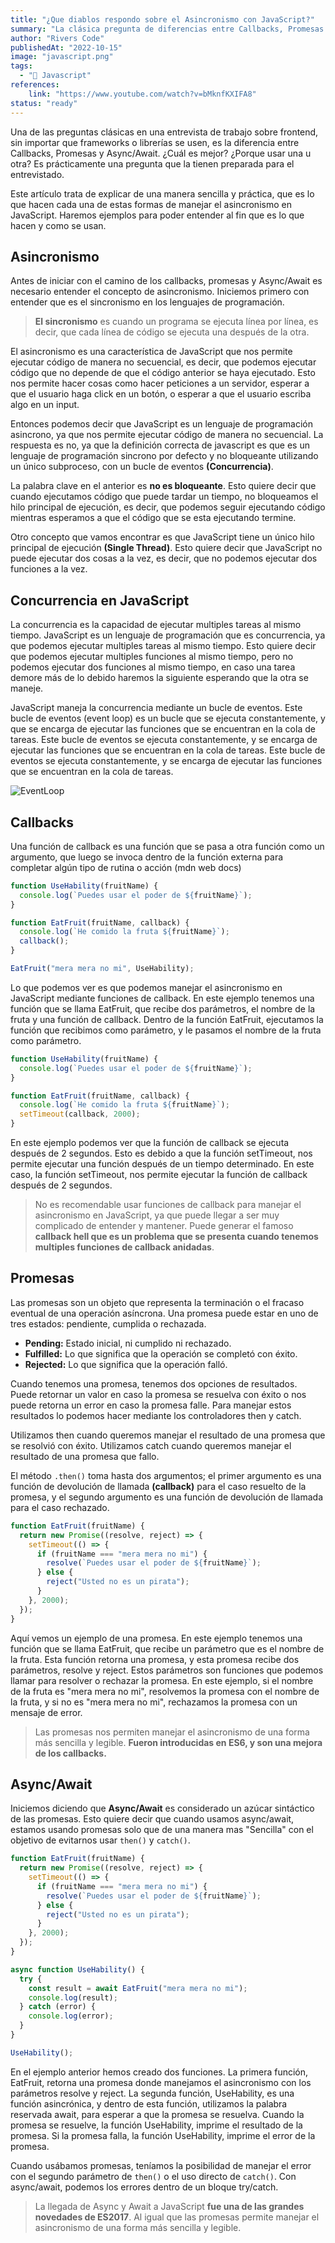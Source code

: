 ```yaml
---
title: "¿Que diablos respondo sobre el Asincronismo con JavaScript?"
summary: "La clásica pregunta de diferencias entre Callbacks, Promesas y Async/Await"
author: "Rivers Code"
publishedAt: "2022-10-15"
image: "javascript.png"
tags:
  - "💛 Javascript"
references:
    link: "https://www.youtube.com/watch?v=bMknfKXIFA8"
status: "ready"
---
```


Una de las preguntas clásicas en una entrevista de trabajo sobre frontend, sin importar que frameworks o librerías se usen, es la diferencia entre Callbacks, Promesas y Async/Await. ¿Cuál es mejor? ¿Porque usar una u otra? Es prácticamente una pregunta que la tienen preparada para el entrevistado.

Este artículo trata de explicar de una manera sencilla y práctica, que es lo que hacen cada una de estas formas de manejar el asincronismo en JavaScript. Haremos ejemplos para poder entender al fin que es lo que hacen y como se usan.

## Asincronismo

Antes de iniciar con el camino de los callbacks, promesas y Async/Await es necesario entender el concepto de asincronismo. Iniciemos primero con entender que es el sincronismo en los lenguajes de programación. 

> **El sincronismo** es cuando un programa se ejecuta línea por línea, es decir, que cada línea de código se ejecuta una después de la otra. 

El asincronismo es una característica de JavaScript que nos permite ejecutar código de manera no secuencial, es decir, que podemos ejecutar código que no depende de que el código anterior se haya ejecutado. Esto nos permite hacer cosas como hacer peticiones a un servidor, esperar a que el usuario haga click en un botón, o esperar a que el usuario escriba algo en un input.

Entonces podemos decir que JavaScript es un lenguaje de programación asincrono, ya que nos permite ejecutar código de manera no secuencial. La respuesta es no, ya que la definición correcta de javascript es que es un lenguaje de programación sincrono por defecto y no bloqueante utilizando un único subproceso, con un bucle de eventos **(Concurrencia)**.

La palabra clave en el anterior es **no es bloqueante**. Esto quiere decir que cuando ejecutamos código que puede tardar un tiempo, no bloqueamos el hilo principal de ejecución, es decir, que podemos seguir ejecutando código mientras esperamos a que el código que se esta ejecutando termine.

Otro concepto que vamos encontrar es que JavaScript tiene un único hilo principal de ejecución **(Single Thread)**. Esto quiere decir que JavaScript no puede ejecutar dos cosas a la vez, es decir, que no podemos ejecutar dos funciones a la vez.

## Concurrencia en JavaScript

La concurrencia es la capacidad de ejecutar multiples tareas al mismo tiempo. JavaScript es un lenguaje de programación que es concurrencia, ya que podemos ejecutar multiples tareas al mismo tiempo. Esto quiere decir que podemos ejecutar multiples funciones al mismo tiempo, pero no podemos ejecutar dos funciones al mismo tiempo, en caso una tarea demore más de lo debido haremos la siguiente esperando que la otra se maneje.

JavaScript maneja la concurrencia mediante un bucle de eventos. Este bucle de eventos (event loop) es un bucle que se ejecuta constantemente, y que se encarga de ejecutar las funciones que se encuentran en la cola de tareas. Este bucle de eventos se ejecuta constantemente, y se encarga de ejecutar las funciones que se encuentran en la cola de tareas. Este bucle de eventos se ejecuta constantemente, y se encarga de ejecutar las funciones que se encuentran en la cola de tareas.

![EventLoop](https://res.cloudinary.com/lambda-ingenier-a-e-innovaci-n/image/upload/v1665886661/blog-Riverscode/EventLoop_vlabdp.png)

## Callbacks

Una función de callback es una función que se pasa a otra función como un argumento, que luego se invoca dentro de la función externa para completar algún tipo de rutina o acción (mdn web docs) 

```js:callbacks.js
function UseHability(fruitName) {
  console.log(`Puedes usar el poder de ${fruitName}`);
}

function EatFruit(fruitName, callback) {
  console.log(`He comido la fruta ${fruitName}`);
  callback();
}

EatFruit("mera mera no mi", UseHability);
```

Lo que podemos ver es que podemos manejar el asincronismo en JavaScript mediante funciones de callback. En este ejemplo tenemos una función que se llama EatFruit, que recibe dos parámetros, el nombre de la fruta y una función de callback. Dentro de la función EatFruit, ejecutamos la función que recibimos como parámetro, y le pasamos el nombre de la fruta como parámetro.


```js:callbacks.js
function UseHability(fruitName) {
  console.log(`Puedes usar el poder de ${fruitName}`);
}

function EatFruit(fruitName, callback) {
  console.log(`He comido la fruta ${fruitName}`);
  setTimeout(callback, 2000);
}
```

En este ejemplo podemos ver que la función de callback se ejecuta después de 2 segundos. Esto es debido a que la función setTimeout, nos permite ejecutar una función después de un tiempo determinado. En este caso, la función setTimeout, nos permite ejecutar la función de callback después de 2 segundos.

> No es recomendable usar funciones de callback para manejar el asincronismo en JavaScript, ya que puede llegar a ser muy complicado de entender y mantener. Puede generar el famoso **callback hell que es un problema que se presenta cuando tenemos multiples funciones de callback anidadas**.

## Promesas 

Las promesas son un objeto que representa la terminación o el fracaso eventual de una operación asíncrona. Una promesa puede estar en uno de tres estados: pendiente, cumplida o rechazada. 

- **Pending:** Estado inicial, ni cumplido ni rechazado.
- **Fulfilled:** Lo que significa que la operación se completó con éxito.
- **Rejected:** Lo que significa que la operación falló.

Cuando tenemos una promesa, tenemos dos opciones de resultados. Puede retornar un valor en caso la promesa se resuelva con éxito o nos puede retorna un error en caso la promesa falle. Para manejar estos resultados lo podemos hacer mediante los controladores then y catch.

Utilizamos then cuando queremos manejar el resultado de una promesa que se resolvió con éxito. Utilizamos catch cuando queremos manejar el resultado de una promesa que fallo.

El método ```.then()```  toma hasta dos argumentos; el primer argumento es una función de devolución de llamada **(callback)** para el caso resuelto de la promesa, y el segundo argumento es una función de devolución de llamada para el caso rechazado.

```js:promises.js
function EatFruit(fruitName) {
  return new Promise((resolve, reject) => {
    setTimeout(() => {
      if (fruitName === "mera mera no mi") {
        resolve(`Puedes usar el poder de ${fruitName}`);
      } else {
        reject("Usted no es un pirata");
      }
    }, 2000);
  });
}
```

Aquí vemos un ejemplo de una promesa. En este ejemplo tenemos una función que se llama EatFruit, que recibe un parámetro que es el nombre de la fruta. Esta función retorna una promesa, y esta promesa recibe dos parámetros, resolve y reject. Estos parámetros son funciones que podemos llamar para resolver o rechazar la promesa. En este ejemplo, si el nombre de la fruta es "mera mera no mi", resolvemos la promesa con el nombre de la fruta, y si no es "mera mera no mi", rechazamos la promesa con un mensaje de error.

> Las promesas nos permiten manejar el asincronismo de una forma más sencilla y legible. **Fueron introducidas en ES6, y son una mejora de los callbacks.**

## Async/Await 

Iniciemos diciendo que **Async/Await** es considerado un azúcar sintáctico de las promesas. Esto quiere decir que cuando usamos async/await, estamos usando promesas solo que de una manera mas "Sencilla" con el objetivo de evitarnos usar ```then()``` y ```catch()```. 

```js:async-await.js
function EatFruit(fruitName) {
  return new Promise((resolve, reject) => {
    setTimeout(() => {
      if (fruitName === "mera mera no mi") {
        resolve(`Puedes usar el poder de ${fruitName}`);
      } else {
        reject("Usted no es un pirata");
      }
    }, 2000);
  });
}

async function UseHability() {
  try {
    const result = await EatFruit("mera mera no mi");
    console.log(result);
  } catch (error) {
    console.log(error);
  }
}

UseHability();
```

En el ejemplo anterior hemos creado dos funciones. La primera función, EatFruit, retorna una promesa donde manejamos el asincronismo con los parámetros resolve y reject. La segunda función, UseHability, es una función asincrónica, y dentro de esta función, utilizamos la palabra reservada await, para esperar a que la promesa se resuelva. Cuando la promesa se resuelve, la función UseHability, imprime el resultado de la promesa. Si la promesa falla, la función UseHability, imprime el error de la promesa.

Cuando usábamos promesas, teníamos la posibilidad de manejar el error con el segundo parámetro de ```then()``` o el uso directo de ```catch()```. Con async/await, podemos los errores dentro de un bloque try/catch.  


> La llegada de Async y Await a JavaScript **fue una de las grandes novedades de ES2017**. Al igual que las promesas permite manejar el asincronismo de una forma más sencilla y legible.





